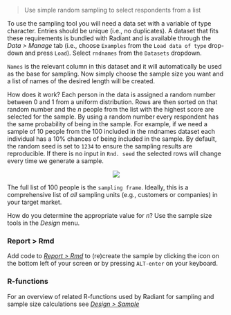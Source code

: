 > Use simple random sampling to select respondents from a list

To use the sampling tool you will need a data set with a variable of type character. Entries should be unique (i.e., no duplicates). A dataset that fits these requirements is bundled with Radiant and is available through the _Data > Manage_ tab (i.e., choose `Examples` from the `Load data of type` drop-down and press `Load`). Select `rndnames` from the `Datasets` dropdown.

`Names` is the relevant column in this dataset and it will automatically be used as the base for sampling. Now simply choose the sample size you want and a list of names of the desired length will be created.

How does it work? Each person in the data is assigned a random number between 0 and 1 from a uniform distribution. Rows are then sorted on that random number and the $n$ people from the list with the highest score are selected for the sample. By using a random number every respondent has the same probability of being in the sample. For example, if we need a sample of 10 people from the 100 included in the rndnames dataset each individual has a 10% chances of being included in the sample. By default, the random seed is set to `1234` to ensure the sampling results are reproducible. If there is no input in `Rnd. seed` the selected rows will change every time we generate a sample.

<p align="center"><img src="https://radiant-rstats.github.io/docs/design/figures_design//sampling.png"></p>

The full list of 100 people is the `sampling frame`. Ideally, this is a comprehensive list of _all_ sampling units (e.g., customers or companies) in your target market.

How do you determine the appropriate value for _n_? Use the sample size tools in the _Design_ menu.

### Report > Rmd

Add code to <a href="https://radiant-rstats.github.io/docs/data/report.html" target="_blank">_Report > Rmd_</a> to (re)create the sample by clicking the <i title="report results" class="fa fa-edit"></i> icon on the bottom left of your screen or by pressing `ALT-enter` on your keyboard. 

### R-functions

For an overview of related R-functions used by Radiant for sampling and sample size calculations see <a href = "https://radiant-rstats.github.io/radiant.design/reference/index.html#section-design-sample" target="_blank">_Design > Sample_</a>
